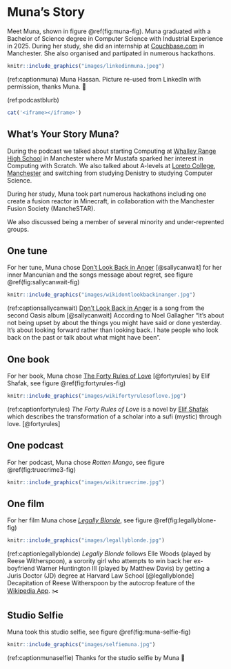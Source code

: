 # Muna's Story {#muna}

Meet Muna, shown in figure \@ref(fig:muna-fig). Muna graduated with a Bachelor of Science degree in Computer Science with Industrial Experience in 2025. During her study, she did an internship at [Couchbase.com](https://en.wikipedia.org/wiki/Couchbase,_Inc.) in Manchester. She also organised and partipated in numerous hackathons.

```r
knitr::include_graphics("images/linkedinmuna.jpeg")
```
(ref:captionmuna) Muna Hassan. Picture re-used from LinkedIn with permission, thanks Muna. 🙏

(ref:podcastblurb)


```r
cat('<iframe></iframe>')
```

## What's Your Story Muna? {#munas-story}

During the podcast we talked about starting Computing at [Whalley Range High School](https://en.wikipedia.org/wiki/Whalley_Range_High_School) in Manchester where Mr Mustafa sparked her interest in Computing with Scratch. We also talked about A-levels at [Loreto College, Manchester](https://en.wikipedia.org/wiki/Loreto_College,_Manchester) and switching from studying Denistry to studying Computer Science.

During her study, Muna took part numerous hackathons including one create a fusion reactor in Minecraft, in collaboration with the Manchester Fusion Society (MancheSTAR).

We also discussed being a member of several minority and under-reprented groups.


## One tune {#munatune}

For her tune, Muna chose [Don't Look Back in Anger](https://en.wikipedia.org/wiki/Don%27t_Look_Back_in_Anger) [@sallycanwait] for her inner Mancunian and the songs message about regret, see figure \@ref(fig:sallycanwait-fig)

```r
knitr::include_graphics("images/wikidontlookbackinanger.jpg")
```
(ref:captionsallycanwait) [Don't Look Back in Anger](https://en.wikipedia.org/wiki/Don%27t_Look_Back_in_Anger) is a song from the second Oasis album [@sallycanwait] According to Noel Gallagher “It's about not being upset by about the things you might have said or done yesterday. It's about looking forward rather than looking back. I hate people who look back on the past or talk about what might have been”.

## One book {#munasbook}

For her book, Muna chose [The Forty Rules of Love](https://en.wikipedia.org/wiki/The_Forty_Rules_of_Love) [@fortyrules] by Elif Shafak, see figure \@ref(fig:fortyrules-fig)

```r
knitr::include_graphics("images/wikifortyrulesoflove.jpg")
```

(ref:captionfortyrules) _The Forty Rules of Love_ is a novel by [Elif Shafak](https://en.wikipedia.org/wiki/Elif_Shafak) which describes the transformation of a scholar into a sufi (mystic) through love. [@fortyrules]

## One podcast {#munapod}

For her podcast, Muna chose *Rotten Mango*, see figure \@ref(fig:truecrime3-fig)

```r
knitr::include_graphics("images/wikitruecrime.jpg")
```

## One film {#munafilm}

For her film Muna chose _[Legally Blonde](https://en.wikipedia.org/wiki/Legally_Blonde)_, see figure \@ref(fig:legallyblone-fig)

```r
knitr::include_graphics("images/legallyblonde.jpg")
```
(ref:captionlegallyblonde) _Legally Blonde_ follows Elle Woods (played by Reese Witherspoon), a sorority girl who attempts to win back her ex-boyfriend Warner Huntington III (played by Matthew Davis) by getting a Juris Doctor (JD) degree at Harvard Law School [@legallyblonde] Decapitation of Reese Witherspoon by the autocrop feature of the [Wikipedia App](https://apps.apple.com/us/app/wikipedia/id324715238). ✂️

## Studio Selfie {#munaselfie}

Muna took this studio selfie, see figure \@ref(fig:muna-selfie-fig)

```r
knitr::include_graphics("images/selfiemuna.jpg")
```
(ref:captionmunaselfie) Thanks for the studio selfie by Muna 🤳
